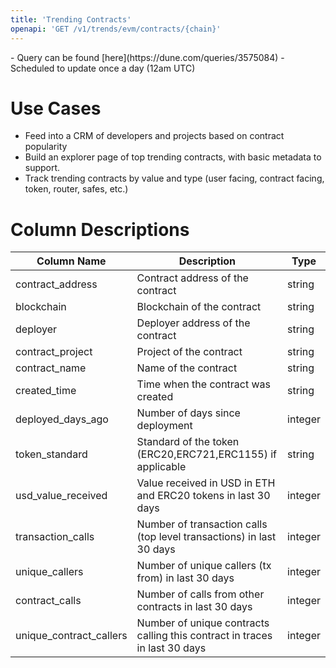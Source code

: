 ```yaml
---
title: 'Trending Contracts'
openapi: 'GET /v1/trends/evm/contracts/{chain}'
---
```


<Note>
- Query can be found [here](https://dune.com/queries/3575084)
- Scheduled to update once a day (12am UTC)
</Note>

# Use Cases

- Feed into a CRM of developers and projects based on contract popularity
- Build an explorer page of top trending contracts, with basic metadata to support.
- Track trending contracts by value and type (user facing, contract facing, token, router, safes, etc.)

# Column Descriptions

| Column Name              | Description                     | Type                   |
|--------------------------|---------------------------------|------------------------|
| contract_address         | Contract address of the contract         | string                 |
| blockchain               | Blockchain of the contract      | string                 |
| deployer                 | Deployer address of the contract        | string                 |
| contract_project         | Project of the contract         | string                 |
| contract_name            | Name of the contract             | string                 |
| created_time             | Time when the contract was created | string              |
| deployed_days_ago        | Number of days since deployment | integer                |
| token_standard           | Standard of the token (ERC20,ERC721,ERC1155) if applicable  | string                 |
| usd_value_received       | Value received in USD in ETH and ERC20 tokens in last 30 days   | integer                 |
| transaction_calls        | Number of transaction calls (top level transactions) in last 30 days   | integer                |
| unique_callers           | Number of unique callers (tx from) in last 30 days     | integer                |
| contract_calls           | Number of calls from other contracts in last 30 days     | integer                |
| unique_contract_callers  | Number of unique contracts calling this contract in traces in last 30 days | integer                |
